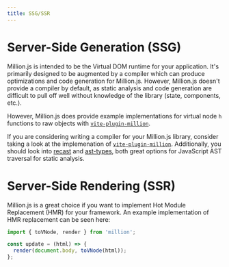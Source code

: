 ```yaml
---
title: SSG/SSR
---
```


# Server-Side Generation (SSG)

Million.js is intended to be the Virtual DOM runtime for your application. It's primarily designed to be augmented by a compiler which can produce optimizations and code generation for Million.js. However, Million.js doesn't provide a compiler by default, as static analysis and code generation are difficult to pull off well without knowledge of the library (state, components, etc.).

However, Million.js does provide example implementations for virtual node `h` functions to raw objects with [`vite-plugin-million`](https://github.com/aidenybai/vite-plugin-million).

If you are considering writing a compiler for your Million.js library, consider taking a look at the implemenation of [`vite-plugin-million`](https://github.com/aidenybai/vite-plugin-million). Additionally, you should look into [recast](https://github.com/benjamn/recast) and [ast-types](https://github.com/benjamn/ast-types), both great options for JavaScript AST traversal for static analysis.

# Server-Side Rendering (SSR)

Million.js is a great choice if you want to implement Hot Module Replacement (HMR) for your framework. An example implementation of HMR replacement can be seen here:

```js
import { toVNode, render } from 'million';

const update = (html) => {
  render(document.body, toVNode(html));
};
```
